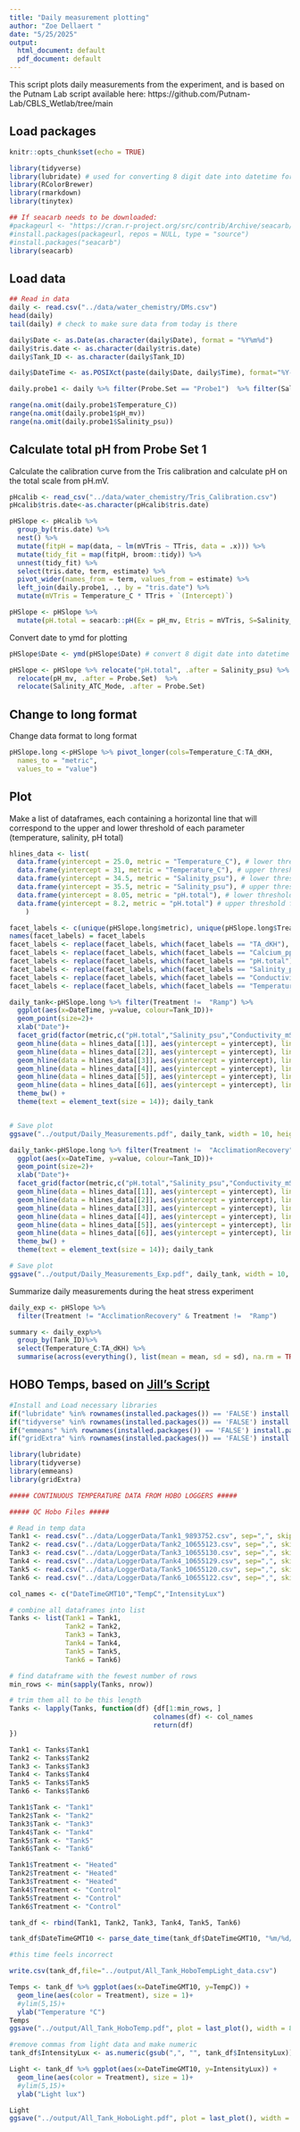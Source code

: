```yaml
---
title: "Daily measurement plotting"
author: "Zoe Dellaert "
date: "5/25/2025"
output:
  html_document: default
  pdf_document: default
---
```


This script plots daily measurements from the experiment, and is based on the Putnam Lab script available here: https://github.com/Putnam-Lab/CBLS_Wetlab/tree/main

## Load packages 

```r
knitr::opts_chunk$set(echo = TRUE)

library(tidyverse)
library(lubridate) # used for converting 8 digit date into datetime format for R
library(RColorBrewer)
library(rmarkdown)
library(tinytex)

## If seacarb needs to be downloaded:
#packageurl <- "https://cran.r-project.org/src/contrib/Archive/seacarb/seacarb_3.2.tar.gz"
#install.packages(packageurl, repos = NULL, type = "source")
#install.packages("seacarb")
library(seacarb) 
```

## Load data 
```r
## Read in data
daily <- read.csv("../data/water_chemistry/DMs.csv")
head(daily)
tail(daily) # check to make sure data from today is there

daily$Date <- as.Date(as.character(daily$Date), format = "%Y%m%d")
daily$tris.date <- as.character(daily$tris.date)
daily$Tank_ID <- as.character(daily$Tank_ID)

daily$DateTime <- as.POSIXct(paste(daily$Date, daily$Time), format="%Y-%m-%d %H:%M")

```

```r
daily.probe1 <- daily %>% filter(Probe.Set == "Probe1")  %>% filter(Salinity_ATC_Mode=="MAN")

range(na.omit(daily.probe1$Temperature_C))
range(na.omit(daily.probe1$pH_mv))
range(na.omit(daily.probe1$Salinity_psu))
```

## Calculate total pH from Probe Set 1 

Calculate the calibration curve from the Tris calibration and calculate pH on the total scale from pH.mV. 
```r
pHcalib <- read_csv("../data/water_chemistry/Tris_Calibration.csv")
pHcalib$tris.date<-as.character(pHcalib$tris.date)

pHSlope <- pHcalib %>%
  group_by(tris.date) %>%
  nest() %>%
  mutate(fitpH = map(data, ~ lm(mVTris ~ TTris, data = .x))) %>%
  mutate(tidy_fit = map(fitpH, broom::tidy)) %>%
  unnest(tidy_fit) %>%
  select(tris.date, term, estimate) %>%
  pivot_wider(names_from = term, values_from = estimate) %>%
  left_join(daily.probe1, ., by = "tris.date") %>%
  mutate(mVTris = Temperature_C * TTris + `(Intercept)`)

pHSlope <- pHSlope %>%
  mutate(pH.total = seacarb::pH(Ex = pH_mv, Etris = mVTris, S=Salinity_psu, T=Temperature_C))
```

Convert date to ymd for plotting 

```r
pHSlope$Date <- ymd(pHSlope$Date) # convert 8 digit date into datetime format

pHSlope <- pHSlope %>% relocate("pH.total", .after = Salinity_psu) %>%
  relocate(pH_mv, .after = Probe.Set)  %>%
  relocate(Salinity_ATC_Mode, .after = Probe.Set)
```

## Change to long format

Change data format to long format 
```r
pHSlope.long <-pHSlope %>% pivot_longer(cols=Temperature_C:TA_dKH,
  names_to = "metric",
  values_to = "value")
```

## Plot

Make a list of dataframes, each containing a horizontal line that will correspond to the upper and lower threshold of each parameter (temperature, salinity, pH total)
```r
hlines_data <- list(
  data.frame(yintercept = 25.0, metric = "Temperature_C"), # lower threshold for temperature in C°
  data.frame(yintercept = 31, metric = "Temperature_C"), # upper threshold for temperature in C°
  data.frame(yintercept = 34.5, metric = "Salinity_psu"), # lower threshold for salinity in psu
  data.frame(yintercept = 35.5, metric = "Salinity_psu"), # upper threshold for salinity in psu
  data.frame(yintercept = 8.05, metric = "pH.total"), # lower threshold for total pH
  data.frame(yintercept = 8.2, metric = "pH.total") # upper threshold for total pH
    )
```

```r
facet_labels <- c(unique(pHSlope.long$metric), unique(pHSlope.long$Treatment))
names(facet_labels) = facet_labels
facet_labels <- replace(facet_labels, which(facet_labels == "TA_dKH"), "TA (dKH)")
facet_labels <- replace(facet_labels, which(facet_labels == "Calcium_ppm"), "Calcium (ppm)")
facet_labels <- replace(facet_labels, which(facet_labels == "pH.total"), "pH")
facet_labels <- replace(facet_labels, which(facet_labels == "Salinity_psu"), "Salinity (psu)")
facet_labels <- replace(facet_labels, which(facet_labels == "Conductivity_mScm"), "Conductivity (mS/cm)")
facet_labels <- replace(facet_labels, which(facet_labels == "Temperature_C"), "Temperature (ºC)")

daily_tank<-pHSlope.long %>% filter(Treatment !=  "Ramp") %>%
  ggplot(aes(x=DateTime, y=value, colour=Tank_ID))+
  geom_point(size=2)+
  xlab("Date")+
  facet_grid(factor(metric,c("pH.total","Salinity_psu","Conductivity_mScm","Temperature_C")) ~ Treatment, scales = "free", labeller = as_labeller(facet_labels))+
  geom_hline(data = hlines_data[[1]], aes(yintercept = yintercept), linetype = "dashed") +    
  geom_hline(data = hlines_data[[2]], aes(yintercept = yintercept), linetype = "dashed") +
  geom_hline(data = hlines_data[[3]], aes(yintercept = yintercept), linetype = "dashed") +
  geom_hline(data = hlines_data[[4]], aes(yintercept = yintercept), linetype = "dashed") +
  geom_hline(data = hlines_data[[5]], aes(yintercept = yintercept), linetype = "dashed") +
  geom_hline(data = hlines_data[[6]], aes(yintercept = yintercept), linetype = "dashed") +
  theme_bw() +
  theme(text = element_text(size = 14)); daily_tank


# Save plot 
ggsave("../output/Daily_Measurements.pdf", daily_tank, width = 10, height = 10, units = c("in"))
```

```r
daily_tank<-pHSlope.long %>% filter(Treatment !=  "AcclimationRecovery" & Treatment !=  "Ramp") %>%
  ggplot(aes(x=DateTime, y=value, colour=Tank_ID))+
  geom_point(size=2)+
  xlab("Date")+
  facet_grid(factor(metric,c("pH.total","Salinity_psu","Conductivity_mScm","Temperature_C")) ~ Treatment, scales = "free", labeller = as_labeller(facet_labels))+
  geom_hline(data = hlines_data[[1]], aes(yintercept = yintercept), linetype = "dashed") +    
  geom_hline(data = hlines_data[[2]], aes(yintercept = yintercept), linetype = "dashed") +
  geom_hline(data = hlines_data[[3]], aes(yintercept = yintercept), linetype = "dashed") +
  geom_hline(data = hlines_data[[4]], aes(yintercept = yintercept), linetype = "dashed") +
  geom_hline(data = hlines_data[[5]], aes(yintercept = yintercept), linetype = "dashed") +
  geom_hline(data = hlines_data[[6]], aes(yintercept = yintercept), linetype = "dashed") +
  theme_bw() +
  theme(text = element_text(size = 14)); daily_tank

# Save plot 
ggsave("../output/Daily_Measurements_Exp.pdf", daily_tank, width = 10, height = 10, units = c("in"))
```



Summarize daily measurements during the heat stress experiment
```r
daily_exp <- pHSlope %>% 
  filter(Treatment != "AcclimationRecovery" & Treatment !=  "Ramp")

summary <- daily_exp%>%
  group_by(Tank_ID)%>%
  select(Temperature_C:TA_dKH) %>%
  summarise(across(everything(), list(mean = mean, sd = sd), na.rm = TRUE)); summary
```

## HOBO Temps, based on [Jill's Script](https://github.com/JillAshey/Astrangia_repo/blob/0041652d5b2a01145c1c049f10dbc53a8513cb86/scripts/Hobo_Temps.Rmd#L27)

```r
#Install and Load necessary libraries
if("lubridate" %in% rownames(installed.packages()) == 'FALSE') install.packages('lubridate') 
if("tidyverse" %in% rownames(installed.packages()) == 'FALSE') install.packages('tidyverse') 
if("emmeans" %in% rownames(installed.packages()) == 'FALSE') install.packages('emmeans') 
if("gridExtra" %in% rownames(installed.packages()) == 'FALSE') install.packages('gridExtra') 

library(lubridate)
library(tidyverse)
library(emmeans)
library(gridExtra)
```

```r
##### CONTINUOUS TEMPERATURE DATA FROM HOBO LOGGERS #####

##### QC Hobo Files #####

# Read in temp data 
Tank1 <- read.csv("../data/LoggerData/Tank1_9893752.csv", sep=",", skip=c(1), header=TRUE, na.strings = "NA")[ ,2:4]
Tank2 <- read.csv("../data/LoggerData/Tank2_10655123.csv", sep=",", skip=c(1), header=TRUE, na.strings = "NA")[ ,2:4]
Tank3 <- read.csv("../data/LoggerData/Tank3_10655130.csv", sep=",", skip=c(1), header=TRUE, na.strings = "NA")[ ,2:4]
Tank4 <- read.csv("../data/LoggerData/Tank4_10655129.csv", sep=",", skip=c(1), header=TRUE, na.strings = "NA")[ ,2:4]
Tank5 <- read.csv("../data/LoggerData/Tank5_10655120.csv", sep=",", skip=c(1), header=TRUE, na.strings = "NA")[ ,2:4]
Tank6 <- read.csv("../data/LoggerData/Tank6_10655122.csv", sep=",", skip=c(1), header=TRUE, na.strings = "NA")[ ,2:4]

col_names <- c("DateTimeGMT10","TempC","IntensityLux")

# combine all dataframes into list
Tanks <- list(Tank1 = Tank1,
              Tank2 = Tank2,
              Tank3 = Tank3,
              Tank4 = Tank4,
              Tank5 = Tank5,
              Tank6 = Tank6)

# find dataframe with the fewest number of rows
min_rows <- min(sapply(Tanks, nrow))

# trim them all to be this length
Tanks <- lapply(Tanks, function(df) {df[1:min_rows, ]
                                    colnames(df) <- col_names
                                    return(df)
})

Tank1 <- Tanks$Tank1
Tank2 <- Tanks$Tank2
Tank3 <- Tanks$Tank3
Tank4 <- Tanks$Tank4
Tank5 <- Tanks$Tank5
Tank6 <- Tanks$Tank6

Tank1$Tank <- "Tank1"
Tank2$Tank <- "Tank2"
Tank3$Tank <- "Tank3"
Tank4$Tank <- "Tank4"
Tank5$Tank <- "Tank5"
Tank6$Tank <- "Tank6"

Tank1$Treatment <- "Heated"
Tank2$Treatment <- "Heated"
Tank3$Treatment <- "Heated"
Tank4$Treatment <- "Control"
Tank5$Treatment <- "Control"
Tank6$Treatment <- "Control"

tank_df <- rbind(Tank1, Tank2, Tank3, Tank4, Tank5, Tank6)

tank_df$DateTimeGMT10 <- parse_date_time(tank_df$DateTimeGMT10, "%m/%d/%y %I:%M:%S %p", tz = "Etc/GMT-10")

#this time feels incorrect

write.csv(tank_df,file="../output/All_Tank_HoboTempLight_data.csv")

Temps <- tank_df %>% ggplot(aes(x=DateTimeGMT10, y=TempC)) +
  geom_line(aes(color = Treatment), size = 1)+
  #ylim(5,15)+
  ylab("Temperature °C")
Temps
ggsave("../output/All_Tank_HoboTemp.pdf", plot = last_plot(), width = 8, height = 4)

#remove commas from light data and make numeric
tank_df$IntensityLux <- as.numeric(gsub(",", "", tank_df$IntensityLux))

Light <- tank_df %>% ggplot(aes(x=DateTimeGMT10, y=IntensityLux)) +
  geom_line(aes(color = Treatment), size = 1)+
  #ylim(5,15)+
  ylab("Light lux")

Light
ggsave("../output/All_Tank_HoboLight.pdf", plot = last_plot(), width = 8, height = 4)
```